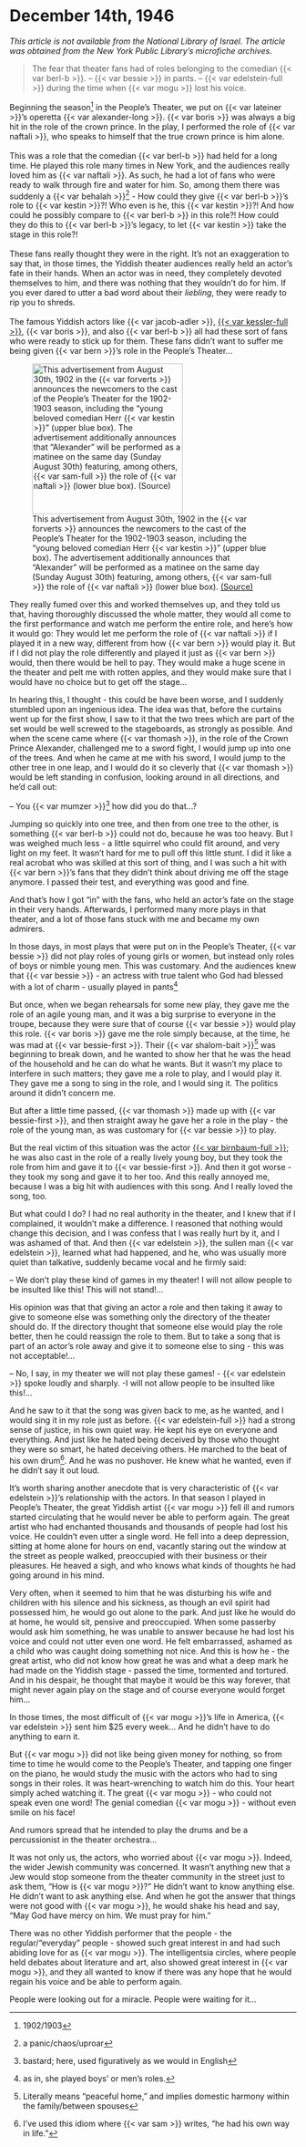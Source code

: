 # December 14th, 1946

_This article is not available from the National Library of Israel. The article was obtained from the New York Public Library's microfiche archives._

> The fear that theater fans had of roles belonging to the comedian {{< var berl-b >}}. -- {{< var bessie >}} in pants. -- {{< var edelstein-full >}} during the time when {{< var mogu >}} lost his voice.

::: {layout-ncol="2"}

Beginning the season^[1902/1903] in the People's Theater, we put on {{< var lateiner >}}'s operetta {{< var alexander-long >}}. {{< var boris >}} was always a big hit in the role of the crown prince. In the play, I performed the role of {{< var naftali >}}, who speaks to himself that the true crown prince is him alone.<br><br>
This was a role that the comedian {{< var berl-b >}} had held for a long time. He played this role many times in New York, and the audiences really loved him as {{< var naftali >}}. As such, he had a lot of fans who were ready to walk through fire and water for him. So, among them there was suddenly a {{< var behalah >}}^[a panic/chaos/uproar] - How could they give {{< var berl-b >}}'s role to {{< var kestin >}}?! Who even is he, this {{< var kestin >}}?! And how could he possibly compare to {{< var berl-b >}} in this role?! How could they do this to {{< var berl-b >}}'s legacy, to let {{< var kestin >}} take the stage in this role?!<br><br>
These fans really thought they were in the right. It's not an exaggeration to say that, in those times, the Yiddish theater audiences really held an actor's fate in their hands. When an actor was in need, they completely devoted themselves to him, and there was nothing that they wouldn't do for him. If you ever dared to utter a bad word about their _liebling_, they were ready to rip you to shreds.<br><br>
The famous Yiddish actors like {{< var jacob-adler >}}, [{{< var kessler-full >}}]((https://en.wikipedia.org/wiki/David_Kessler_(actor))), {{< var boris >}}, and also {{< var berl-b >}} all had these sort of fans who were ready to stick up for them. These fans didn't want to suffer me being given {{< var bern >}}'s role in the People's Theater...

![This advertisement from August 30th, 1902 in the {{< var forverts >}} announces the newcomers to the cast of the People's Theater for the 1902-1903 season, including the "young beloved comedian Herr {{< var kestin >}}" (upper blue box). The advertisement additionally announces that "Alexander" will be performed as a matinee on the same day (Sunday August 30th) featuring, among others, {{< var sam-full >}} the role of {{< var naftali >}} (lower blue box). [(Source)](https://www.nli.org.il/en/newspapers/frw/1902/08/30/01/article/10.1)](../img/newspaper_clippings/1902-08-30_forverts.png){#fig-alexander width="2.75in"}

:::



They really fumed over this and worked themselves up, and they told us that, having thoroughly discussed the whole matter, they would all come to the first performance and watch me perform the entire role, and here's how it would go: They would let me perform the role of {{< var naftali >}} if I played it in a new way, different from how {{< var bern >}} would play it. But if I did not play the role differently and played it just as {{< var bern >}} would, then there would be hell to pay. They would make a huge scene in the theater and pelt me with rotten apples, and they would make sure that I would have no choice but to get off the stage...

In hearing this, I thought - this could be have been worse, and I suddenly stumbled upon an ingenious idea. The idea was that, before the curtains went up for the first show, I saw to it that the two trees which are part of the set would be well screwed to the stageboards, as strongly as possible. And when the scene came where {{< var thomash >}}, in the role of the Crown Prince Alexander, challenged me to a sword fight, I would jump up into one of the trees. And when he came at me with his sword, I would jump to the other tree in one leap, and I would do it so cleverly that {{< var thomash >}} would be left standing in confusion, looking around in all directions, and he'd call out:

-- You {{< var mumzer >}}^[bastard; here, used figuratively as we would in English] how did you do that...?

Jumping so quickly into one tree, and then from one tree to the other, is something {{< var berl-b >}} could not do, because he was too heavy. But I was weighed much less - a little squirrel who could flit around, and very light on my feet. It wasn't hard for me to pull off this little stunt. I did it like a real acrobat who was skilled at this sort of thing, and I was such a hit with {{< var bern >}}'s fans that they didn't think about driving me off the stage anymore. I passed their test, and everything was good and fine. 

And that's how I got "in" with the fans, who held an actor's fate on the stage in their very hands. Afterwards, I performed many more plays in that theater, and a lot of those fans stuck with me and became my own admirers.

In those days, in most plays that were put on in the People's Theater, {{< var bessie >}} did not play roles of young girls or women, but instead only roles of boys or nimble young men. This was customary. And the audiences knew that {{< var bessie >}} - an actress with true talent who God had blessed with a lot of charm - usually played in pants^[as in, she played boys' or men's roles.]

But once, when we began rehearsals for some new play, they gave me the role of an agile young man, and it was a big surprise to everyone in the troupe, because they were sure that of course {{< var bessie >}} would play this role. {{< var boris >}} gave me the role simply because, at the time, he was mad at {{< var bessie-first >}}. Their {{< var shalom-bait >}}^[Literally means "peaceful home," and implies domestic harmony within the family/between spouses] was beginning to break down, and he wanted to show her that he was the head of the household and he can do what he wants. But it wasn't my place to interfere in such matters; they gave me a role to play, and I would play it. They gave me a song to sing in the role, and I would sing it. The politics around it didn't concern me. 

But after a little time passed, {{< var thomash >}} made up with {{< var bessie-first >}}, and then straight away he gave her a role in the play - the role of the young man, as was customary for {{< var bessie >}} to play. 

But the real victim of this situation was the actor [{{< var birnbaum-full >}}](https://www.museumoffamilyhistory.com/yt/lex/B/birnbaum-louis.htm); he was also cast in the role of a really lively young boy, but they took the role from him and gave it to {{< var bessie-first >}}. And then it got worse - they took my song and gave it to her too. And this really annoyed me, because I was a big hit with audiences with this song. And I really loved the song, too. 

But what could I do? I had no real authority in the theater, and I knew that if I complained, it wouldn't make a difference. I reasoned that nothing would change this decision, and I was confess that I was really hurt by it, and I was ashamed of that. And then {{< var edelstein >}}, the sullen man {{< var edelstein >}}, learned what had happened, and he, who was usually more quiet than talkative, suddenly became vocal and he firmly said:

-- We don't play these kind of games in my theater! I will not allow people to be insulted like this! This will not stand!...

His opinion was that that giving an actor a role and then taking it away to give to someone else was something only the directory of the theater should do. If the directory thought that someone else would play the role better, then he could reassign the role to them. But to take a song that is part of an actor's role away and give it to someone else to sing - this was not acceptable!...

-- No, I say, in my theater we will not play these games! - {{< var edelstein >}} spoke loudly and sharply. -I will not allow people to be insulted like this!...

And he saw to it that the song was given back to me, as he wanted, and I would sing it in my role just as before. {{< var edelstein-full >}} had a strong sense of justice, in his own quiet way. He kept his eye on everyone and everything. And just like he hated being deceived by those who thought they were so smart, he hated deceiving others. He marched to the beat of his own drum^[I've used this idiom where {{< var sam >}} writes, "he had his own way in life."]. And he was no pushover. He knew what he wanted, even if he didn't say it out loud. 

It's worth sharing another anecdote that is very characteristic of {{< var edelstein >}}'s relationship with the actors. In that season I played in People's Theater, the great Yiddish artist {{< var mogu >}} fell ill and rumors started circulating that he would never be able to perform again. The great artist who had enchanted thousands and thousands of people had lost his voice. He couldn't even utter a single word. He fell into a deep depression, sitting at home alone for hours on end, vacantly staring out the window at the street as people walked, preoccupied with their business or their pleasures. He heaved a sigh, and who knows what kinds of thoughts he had going around in his mind. 

Very often, when it seemed to him that he was disturbing his wife and children with his silence and his sickness, as though an evil spirit had possessed him, he would go out alone to the park. And just like he would do at home, he would sit, pensive and preoccupied. When some passerby would ask him something, he was unable to answer because he had lost his voice and could not utter even one word. He felt embarrassed, ashamed as a child who was caught doing something not nice. And this is how he - the great artist, who did not know how great he was and what a deep mark he had made on the Yiddish stage - passed the time, tormented and tortured. And in his despair, he thought that maybe it would be this way forever, that might never again play on the stage and of course everyone would forget him...

In those times, the most difficult of {{< var mogu >}}'s life in America, {{< var edelstein >}} sent him $25 every week... And he didn't have to do anything to earn it. 

But {{< var mogu >}} did not like being given money for nothing, so from time to time he would come to the People's Theater, and tapping one finger on the piano, he would study the music with the actors who had to sing songs in their roles. It was heart-wrenching to watch him do this. Your heart simply ached watching it. The great {{< var mogu >}} - who could not speak even one word! The genial comedian {{< var mogu >}} - without even smile on his face!

And rumors spread that he intended to play the drums and be a percussionist in the theater orchestra...

It was not only us, the actors, who worried about {{< var mogu >}}. Indeed, the wider Jewish community was concerned. It wasn't anything new that a Jew would stop someone from the theater community in the street just to ask them, "How is {{< var mogu >}}?" He didn't want to know anything else. He didn't want to ask anything else. And when he got the answer that things were not good with {{< var mogu >}}, he would shake his head and say, "May God have mercy on him. We must pray for him."

There was no other Yiddish performer that the people - the regular/"everyday" people - showed such great interest in and had such abiding love for as {{< var mogu >}}. The intelligentsia circles, where people held debates about literature and art, also showed great interest in {{< var mogu >}}, and they all wanted to know if there was any hope that he would regain his voice and be able to perform again.

People were looking out for a miracle. People were waiting for it...